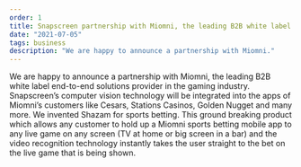 ```yaml
---
order: 1
title: Snapscreen partnership with Miomni, the leading B2B white label end-to-end solutions provider in the gaming industry.
date: "2021-07-05"
tags: business
description: "We are happy to announce a partnership with Miomni."
---
```


We are happy to announce a partnership with Miomni, the leading B2B white label end-to-end solutions provider in the gaming industry. Snapscreen’s computer vision technology will be integrated into the apps of Miomni’s customers like Cesars, Stations Casinos, Golden Nugget and many more. We invented Shazam for sports betting. This ground breaking product which allows any customer to hold up a Miomni sports betting mobile app to any live game on any screen (TV at home or big screen in a bar) and the video recognition technology instantly takes the user straight to the bet on the live game that is being shown.
